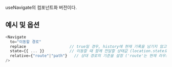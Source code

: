useNavigate의 컴포넌트화 버전이다.

## 예시 및 옵션
```typescript jsx
<Navigate
  to="이동할 경로"
  replace                   // true일 경우, history에 현재 기록을 남기지 않고 해당 경로로 대체함 (뒤로가기 시 현재 페이지는 건너뜀)
  state={{ ... }}           // 이동할 때 함께 전달할 상태값 (location.state로 접근 가능)
  relative={"route"|"path"}   // 상대 경로의 기준을 설정 ('route'는 현재 라우트 기준, 'path'는 URL 경로 기준)
/>
```